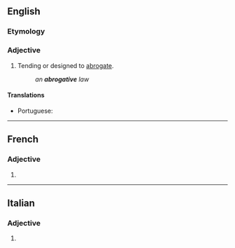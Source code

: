 ==English==

===Etymology===
{{suffix|abrogate|ive|lang=en}}

===Adjective===
{{en-adj}}

# Tending or designed to [[abrogate]].
#: ''an '''abrogative''' law''

====Translations====
{{trans-top|tending or designed to abrogate}}
* Portuguese: {{t+|pt|ab-rogativo}}
{{trans-mid}}
{{trans-bottom}}

----

==French==

===Adjective===
{{fr-adj-form}}

# {{inflection of|abrogatif||f|s|lang=fr}}

----

==Italian==

===Adjective===
{{head|it|adjective form|g=f-p}}

# {{inflection of|abrogativo||f|p|lang=it}}